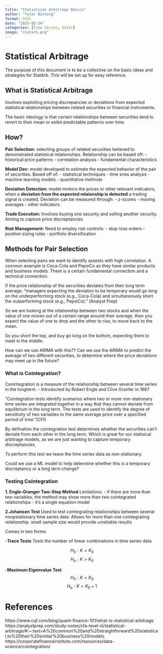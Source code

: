 ```yaml
---
title: "Statistical Arbitrage Basics"
author: "Tyler Binning"
format: html
date: "2025-02-24"
categories: [Time Series, Stats]
image: "statarb.png"
---
```


# Statistical Arbitrage
The purpose of this document is to be a collective on the basic ideas and strategies for StatArb. This will be set up for easy reference.

## What is Statistical Arbitrage

Involves exploiting pricing discrepancies or deviations from expected statistical relationships between related securities or financial instruments.

The basic ideology is that certain relationships between securities tend to revert to their mean or exibit predictable patterns over time.


## How?

**Pair Selection:**  selecting groups of related securities believed to demonstrated statistical relationships. 
Relationship can be based off: 
    - historical price patterns
    - correlation analysis
    - fundamental characteristics

**Model Dev:** model developed to estimate the expected behavior of the pair of securities. 
Based off of:
    - statistical techniques
    - time sries analysis
    - machine learning models
    - quantitative methods

**Deviation Detection:** model mnitors the prices or other relevant indicators, when a **deviation from the expected relaionship is detected** a trading signal is created. 
Deviation can be measured through: 
    - z-scores
    - moving averages
    - other indicators

**Trade Execution:** Involves buying one security and selling another security. Aiming to capture price discreptancies

**Risk Management:** Need to employ risk controls:
    - stop-loss orders
    - position sizing rules
    - portfolio diversification


## Methods for Pair Selection
When selecting pairs we want to identify assests with high correlation. 
A common example is Coca-Cola and PepsiCo as they have similar products and business models.
There is a certain fundamental connection and a technical connection. 

If the price relationship of the securities deviates from their long term average;
"managers expecting the deviation to be temporary would go long on the underperforming stock (e.g., Coca-Cola) and simultaneously short the outperforming stock (e.g., PepsiCo). " (Analyst Prep)

So we are looking at the relationship between two stocks and when the value of one moves out of a certain range around their average, then you expect the value of one to drop and the other to rise, to move back to the mean. 

So you short the top, and buy go long on the bottom, expecting them to meet in the middle.

How can we use ARIMA with this??
Can we use the ARIMA to predict the average of two different securities, to determine where the price deviations may meet up in the future?

### What is Cointegration?
Conintegration is a measure of the relationship between several time series in the longterm.
- Introducted by Robert Engle and Clive Granfer in 1987

"Cointegration tests identify scenarios where two or more non-stationary time series are integrated together in a way that they cannot deviate from equilibrium in the long term. The tests are used to identify the degree of sensitivity of two variables to the same average price over a specified period of time."(CFI)

By defination the cointegration test determines whether the securities can't deviate from each other in the long term. Which is great for our statisical arbitrage models, as we are just wanting to capture temporary discreptancies.

To perform this test we leave the time series data as non-stationary.

Could we use a ML model to help determine whether this is a temporary discreptancy or a long term change?

### Testing Cointegration

**1. Engle-Granger Two-Step Method**
Limitations: 
- if there are more than two variables, the method may show more than two cointegrated relationships
- it's a single equation model

**2.Johansen Test**
Used to test cointegrating relationships between several nonpstationary time series data.
Allows for more than one cointegrating relationship.
small sample size would provide unreliable results

Comes in two forms:

-**Trace Tests**
Tests the number of linear combinations in time series data

$$
H_0: K = K_0
$$
$$
H_a: K > K_0
$$



-**Maximum Eigenvalue Test**
$$
H_0: K = K_0
$$
$$
H_a: K = K_0 + 1
$$


# References
https://www.cqf.com/blog/quant-finance-101/what-is-statistical-arbitrage 
https://analystprep.com/study-notes/cfa-level-iii/statistical-arbitrage/#:~:text=A%20common%20and%20straightforward%20statistical,to%20their%20similar%20business%20models. 
https://corporatefinanceinstitute.com/resources/data-science/cointegration/ 